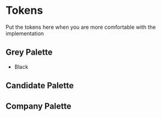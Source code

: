 
<Meta title="Tokens" component={Colours} />

# Tokens

Put the tokens here when you are more comfortable with the implementation

<Canvas>
    <Story name="Colours">
        <h2>Grey Palette</h2>
        <ul>
        <li>
            Black
        </li>
        </ul>
        <h2>Candidate Palette</h2>
        <h2>Company Palette</h2>
    </Story>
</Canvas>
